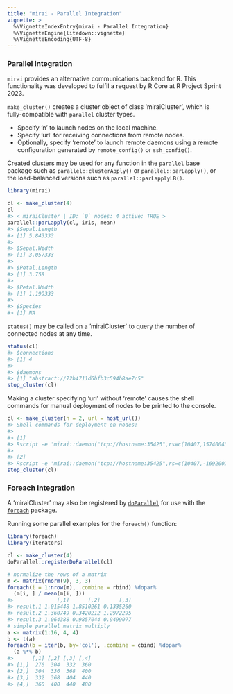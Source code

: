 ```yaml
---
title: "mirai - Parallel Integration"
vignette: >
  %\VignetteIndexEntry{mirai - Parallel Integration}
  %\VignetteEngine{litedown::vignette}
  %\VignetteEncoding{UTF-8}
---
```



### Parallel Integration

`mirai` provides an alternative communications backend for R. This functionality was developed to fulfil a request by R Core at R Project Sprint 2023.

`make_cluster()` creates a cluster object of class 'miraiCluster', which is fully-compatible with `parallel` cluster types.

  + Specify 'n' to launch nodes on the local machine.
  + Specify 'url' for receiving connections from remote nodes.
  + Optionally, specify 'remote' to launch remote daemons using a remote configuration generated by `remote_config()` or `ssh_config()`.

Created clusters may be used for any function in the `parallel` base package such as `parallel::clusterApply()` or `parallel::parLapply()`, or the load-balanced versions such as `parallel::parLapplyLB()`.

``` r
library(mirai)

cl <- make_cluster(4)
cl
#> < miraiCluster | ID: `0` nodes: 4 active: TRUE >
parallel::parLapply(cl, iris, mean)
#> $Sepal.Length
#> [1] 5.843333
#> 
#> $Sepal.Width
#> [1] 3.057333
#> 
#> $Petal.Length
#> [1] 3.758
#> 
#> $Petal.Width
#> [1] 1.199333
#> 
#> $Species
#> [1] NA
```

`status()` may be called on a 'miraiCluster` to query the number of connected nodes at any time.

``` r
status(cl)
#> $connections
#> [1] 4
#> 
#> $daemons
#> [1] "abstract://72b4711d6bfb3c594b8ae7c5"
stop_cluster(cl)
```
Making a cluster specifying 'url' without 'remote' causes the shell commands for manual deployment of nodes to be printed to the console.

``` r
cl <- make_cluster(n = 2, url = host_url())
#> Shell commands for deployment on nodes:
#> 
#> [1]
#> Rscript -e 'mirai::daemon("tcp://hostname:35425",rs=c(10407,1574004307,691283832,-868437223,1422700550,-52477233,402391748),dispatcher=FALSE)'
#> 
#> [2]
#> Rscript -e 'mirai::daemon("tcp://hostname:35425",rs=c(10407,-1692002656,-1630451687,1587440942,-263728274,705149078,1834787885),dispatcher=FALSE)'
stop_cluster(cl)
```

### Foreach Integration

A 'miraiCluster' may also be registered by [`doParallel`](https://cran.r-project.org/package=doParallel) for use with the [`foreach`](https://cran.r-project.org/package=foreach) package.

Running some parallel examples for the `foreach()` function:


``` r
library(foreach)
library(iterators)

cl <- make_cluster(4)
doParallel::registerDoParallel(cl)

# normalize the rows of a matrix
m <- matrix(rnorm(9), 3, 3)
foreach(i = 1:nrow(m), .combine = rbind) %dopar%
  (m[i, ] / mean(m[i, ]))
#>              [,1]      [,2]      [,3]
#> result.1 1.015448 1.8510261 0.1335260
#> result.2 1.360749 0.3420212 1.2972295
#> result.3 1.064388 0.9857044 0.9499077
# simple parallel matrix multiply
a <- matrix(1:16, 4, 4)
b <- t(a)
foreach(b = iter(b, by='col'), .combine = cbind) %dopar%
  (a %*% b)
#>      [,1] [,2] [,3] [,4]
#> [1,]  276  304  332  360
#> [2,]  304  336  368  400
#> [3,]  332  368  404  440
#> [4,]  360  400  440  480
```
